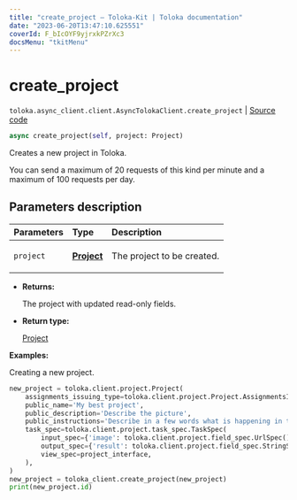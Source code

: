 ```yaml
---
title: "create_project — Toloka-Kit | Toloka documentation"
date: "2023-06-20T13:47:10.625551"
coverId: F_bIcOYF9yjrxkPZrXc3
docsMenu: "tkitMenu"
---
```


# create_project

`toloka.async_client.client.AsyncTolokaClient.create_project` | [Source code](https://github.com/Toloka/toloka-kit/blob/v1.2.0/src/async_client/client.py#L0)

```python
async create_project(self, project: Project)
```

Creates a new project in Toloka.

You can send a maximum of 20 requests of this kind per minute and a maximum of 100 requests per day.

## Parameters description

| Parameters | Type | Description |
| :----------| :----| :-----------|
`project`|**[Project](/docs/toloka-kit/reference/toloka.client.project.Project)**|<p>The project to be created.</p>

* **Returns:**

  The project with updated read-only fields.

* **Return type:**

  [Project](/docs/toloka-kit/reference/toloka.client.project.Project)

**Examples:**

Creating a new project.

```python
new_project = toloka.client.project.Project(
    assignments_issuing_type=toloka.client.project.Project.AssignmentsIssuingType.AUTOMATED,
    public_name='My best project',
    public_description='Describe the picture',
    public_instructions='Describe in a few words what is happening in the image.',
    task_spec=toloka.client.project.task_spec.TaskSpec(
        input_spec={'image': toloka.client.project.field_spec.UrlSpec()},
        output_spec={'result': toloka.client.project.field_spec.StringSpec()},
        view_spec=project_interface,
    ),
)
new_project = toloka_client.create_project(new_project)
print(new_project.id)
```